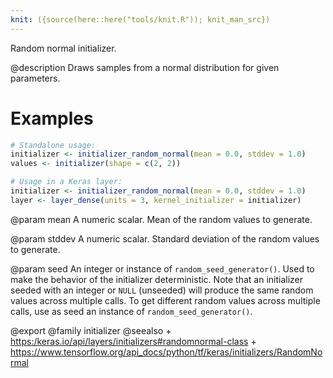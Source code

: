 ```yaml
---
knit: ({source(here::here("tools/knit.R")); knit_man_src})
---
```

Random normal initializer.

@description
Draws samples from a normal distribution for given parameters.

# Examples
```r
# Standalone usage:
initializer <- initializer_random_normal(mean = 0.0, stddev = 1.0)
values <- initializer(shape = c(2, 2))
```

```r
# Usage in a Keras layer:
initializer <- initializer_random_normal(mean = 0.0, stddev = 1.0)
layer <- layer_dense(units = 3, kernel_initializer = initializer)
```

@param mean
A numeric scalar. Mean of the random
values to generate.

@param stddev
A numeric scalar. Standard deviation of
the random values to generate.

@param seed
An integer or instance of
`random_seed_generator()`.
Used to make the behavior of the initializer
deterministic. Note that an initializer seeded with an integer
or `NULL` (unseeded) will produce the same random values
across multiple calls. To get different random values
across multiple calls, use as seed an instance
of `random_seed_generator()`.

@export
@family initializer
@seealso
+ <https:/keras.io/api/layers/initializers#randomnormal-class>
+ <https://www.tensorflow.org/api_docs/python/tf/keras/initializers/RandomNormal>
